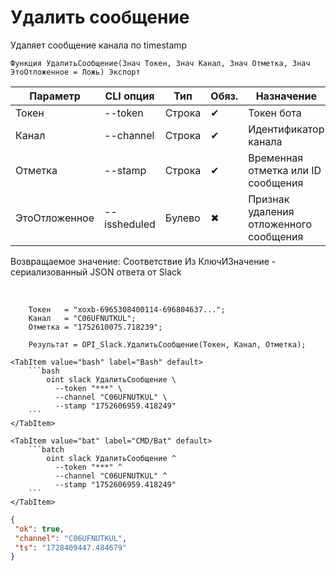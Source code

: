 ﻿---
sidebar_position: 4
description: Удалить сообщение и другие функции для работы с Slack в Открытом пакете интеграций - бесплатной open-source библиотеке интеграций для 1С:Предприятие 8, OneScript и CLI
keywords: [1C, 1С, 1С:Предприятие, 1С:Предприятие 8.3, API, Интеграция, Сервисы, Обмен, OneScript, CLI, Slack]
---


# Удалить сообщение
 Удаляет сообщение канала по timestamp



`Функция УдалитьСообщение(Знач Токен, Знач Канал, Знач Отметка, Знач ЭтоОтложенное = Ложь) Экспорт`

  | Параметр | CLI опция | Тип | Обяз. | Назначение |
  |-|-|-|-|-|
  | Токен | --token | Строка | &#x2714; | Токен бота |
  | Канал | --channel | Строка | &#x2714; | Идентификатор канала |
  | Отметка | --stamp | Строка | &#x2714; | Временная отметка или ID сообщения |
  | ЭтоОтложенное | --issheduled | Булево | &#x2716; | Признак удаления отложенного сообщения |

  
  Возвращаемое значение:   Соответствие Из КлючИЗначение - сериализованный JSON ответа от Slack

<br/>




```bsl title="Пример использования для 1С:Предприятие/OneScript"
    Токен   = "xoxb-6965308400114-696804637...";
    Канал   = "C06UFNUTKUL";
    Отметка = "1752610075.718239";

    Результат = OPI_Slack.УдалитьСообщение(Токен, Канал, Отметка);
```
    

 <Tabs>
  
    <TabItem value="bash" label="Bash" default>
        ```bash
            oint slack УдалитьСообщение \
              --token "***" \
              --channel "C06UFNUTKUL" \
              --stamp "1752606959.418249"
        ```
    </TabItem>
  
    <TabItem value="bat" label="CMD/Bat" default>
        ```batch
            oint slack УдалитьСообщение ^
              --token "***" ^
              --channel "C06UFNUTKUL" ^
              --stamp "1752606959.418249"
        ```
    </TabItem>
</Tabs>


```json title="Результат"
{
 "ok": true,
 "channel": "C06UFNUTKUL",
 "ts": "1728409447.484679"
}
```
